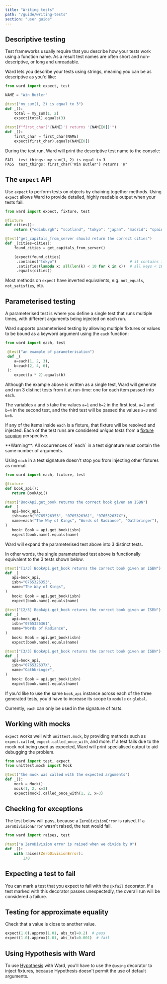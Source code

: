 ```yaml
---
title: "Writing tests"
path: "/guide/writing-tests"
section: "user guide"
---
```


## Descriptive testing

Test frameworks usually require that you describe how your tests work using
a function name. As a result test names are often short and non-descriptive,
or long and unreadable.

Ward lets you describe your tests using strings, meaning you can be as descriptive
as you'd like:

```python
from ward import expect, test

NAME = "Win Butler"

@test("my_sum(1, 2) is equal to 3")
def _():
    total = my_sum(1, 2)
    expect(total).equals(3)
    
@test(f"first_char('{NAME}') returns '{NAME[0]}'")
def _():
    first_char = first_char(NAME)
    expect(first_char).equals(NAME[0])
```

During the test run, Ward will print the descriptive test name to the console:

```text
FAIL  test_things: my_sum(1, 2) is equal to 3
PASS  test_things: first_char('Win Butler') returns 'W'
```

## The `expect` API

Use `expect` to perform tests on objects by chaining together methods. Using `expect` allows Ward
to provide detailed, highly readable output when your tests fail.

```python
from ward import expect, fixture, test

@fixture
def cities():
    return {"edinburgh": "scotland", "tokyo": "japan", "madrid": "spain"}

@test("get_capitals_from_server should return the correct cities")
def _(cities=cities):
    found_cities = get_capitals_from_server()

    (expect(found_cities)
     .contains("tokyo")                                 # it contains the key 'tokyo'
     .satisfies(lambda x: all(len(k) < 10 for k in x))  # all keys < 10 chars
     .equals(cities))
```

Most methods on `expect` have inverted equivalents, e.g. `not_equals`, `not_satisfies`, etc.

## Parameterised testing

A parameterised test is where you define a single test that runs multiple times, 
with different arguments being injected on each run.

Ward supports parameterised testing by allowing multiple fixtures or
values to be bound as a keyword argument using the `each` function:

```python
from ward import each, test

 @test("an example of parameterisation")
 def _(
    a=each(1, 2, 3),
    b=each(2, 4, 6),
 ):
    expect(a * 2).equals(b)
```

Although the example above is written as a single test,
Ward will generate and run 3 distinct tests from it at run-time: one for each item passed into `each`.

The variables `a` and `b` take the values `a=1` and `b=2` in the first test,
`a=2` and `b=4` in the second test, and the third test will be passed the values `a=3` and `b=6`.

If any of the items inside `each` is a fixture, that fixture will be resolved 
and injected. Each of the test runs are considered *unique tests* from 
a [fixture scoping](/guide/fixtures) perspective.

<Warning>
**Warning**: All occurrences of `each` in a test signature must contain the same number of arguments.
</Warning>
<br/>

Using `each` in a test signature doesn't stop you from injecting other fixtures as normal.

```python
from ward import each, fixture, test

@fixture
def book_api():
   return BookApi()

@test("BookApi.get_book returns the correct book given an ISBN")
def _(
   api=book_api,
   isbn=each("0765326353", "0765326361", "076532637X"),
   name=each("The Way of Kings", "Words of Radiance", "Oathbringer"),
)
   book: Book = api.get_book(isbn)
   expect(book.name).equals(name)
```

Ward will expand the parameterised test above into 3 distinct tests.

In other words, the single parameterised test above is functionally equivalent to the 3 tests shown below.

```python
@test("[1/3] BookApi.get_book returns the correct book given an ISBN")
def _(
   api=book_api,
   isbn="0765326353",
   name="The Way of Kings",
)
   book: Book = api.get_book(isbn)
   expect(book.name).equals(name)

@test("[2/3] BookApi.get_book returns the correct book given an ISBN")
def _(
   api=book_api,
   isbn="0765326361",
   name="Words of Radiance",
)
   book: Book = api.get_book(isbn)
   expect(book.name).equals(name)

@test("[3/3] BookApi.get_book returns the correct book given an ISBN")
def _(
   api=book_api,
   isbn="076532637X",
   name="Oathbringer",
)
   book: Book = api.get_book(isbn)
   expect(book.name).equals(name)
```

If you'd like to use the same `book_api` instance across each of the three generated tests, 
you'd have to increase its scope to `module` or `global`.

Currently, `each` can only be used in the signature of *tests*.

## Working with mocks

`expect` works well with `unittest.mock`, by providing methods such as `expect.called`, `expect.called_once_with`, 
and more. If a test fails due to the mock not being used as expected, Ward will print specialised output to aid
debugging the problem.

```python
from ward import test, expect
from unittest.mock import Mock

@test("the mock was called with the expected arguments")
def _():
    mock = Mock()
    mock(1, 2, x=3)
    expect(mock).called_once_with(1, 2, x=3)
```

## Checking for exceptions

The test below will pass, because a `ZeroDivisionError` is raised. If a `ZeroDivisionError` wasn't raised,
the test would fail.

```python
from ward import raises, test

@test("a ZeroDivision error is raised when we divide by 0")
def _():
    with raises(ZeroDivisionError):
        1/0
```

## Expecting a test to fail

You can mark a test that you expect to fail with the `@xfail` decorator. If a test
marked with this decorator passes unexpectedly, the overall run will be
considered a failure.

## Testing for approximate equality

Check that a value is close to another value.

```python
expect(1.0).approx(1.01, abs_tol=0.2)  # pass
expect(1.0).approx(1.01, abs_tol=0.001)  # fail
```

## Using Hypothesis with Ward

To use [Hypothesis](https://hypothesis.readthedocs.io) with Ward, you'll have to use the `@using` decorator
to inject fixtures, because Hypothesis doesn't permit the use of default arguments.